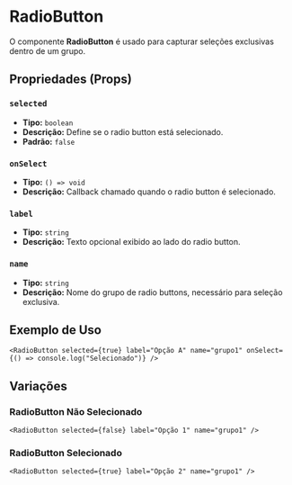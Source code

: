 # RadioButton

O componente **RadioButton** é usado para capturar seleções exclusivas dentro de um grupo.

## Propriedades (Props)

### `selected`
- **Tipo:** `boolean`
- **Descrição:** Define se o radio button está selecionado.
- **Padrão:** `false`

### `onSelect`
- **Tipo:** `() => void`
- **Descrição:** Callback chamado quando o radio button é selecionado.

### `label`
- **Tipo:** `string`
- **Descrição:** Texto opcional exibido ao lado do radio button.

### `name`
- **Tipo:** `string`
- **Descrição:** Nome do grupo de radio buttons, necessário para seleção exclusiva.

## Exemplo de Uso

```tsx
<RadioButton selected={true} label="Opção A" name="grupo1" onSelect={() => console.log("Selecionado")} />
```

## Variações

### RadioButton Não Selecionado
```tsx
<RadioButton selected={false} label="Opção 1" name="grupo1" />
```

### RadioButton Selecionado
```tsx
<RadioButton selected={true} label="Opção 2" name="grupo1" />
